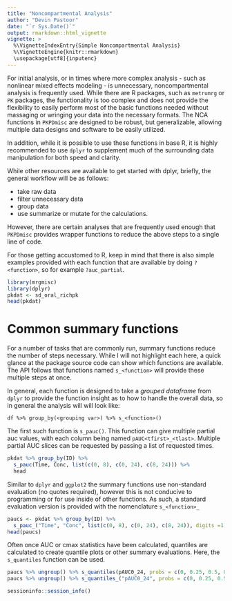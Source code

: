 ```yaml
---
title: "Noncompartmental Analysis"
author: "Devin Pastoor"
date: "`r Sys.Date()`"
output: rmarkdown::html_vignette
vignette: >
  %\VignetteIndexEntry{Simple Noncompartmental Analysis}
  %\VignetteEngine{knitr::rmarkdown}
  \usepackage[utf8]{inputenc}
---
```


For initial analysis, or in times where more complex analysis - such as nonlinear mixed effects
modeling - is unnecessary, noncompartmental analysis is frequently used. While there are R packages, such as `metrumrg` or `PK` packages, the functionality is too complex and does not provide the flexibility to easily perform most of the basic functions needed without massaging or wringing your data into the necessary formats. The NCA functions in `PKPDmisc` are designed to be robust, but generalizable, allowing multiple data designs and software to be easily utilized.

In addition, while it is possible to use these functions in base R, it is highly recommended to use `dplyr` to supplement much of the surrounding data manipulation for both speed and clarity.

While other resources are available to get started with dplyr, briefly, the general workflow will be as follows:

* take raw data
* filter unnecessary data
* group data
* use summarize or mutate for the calculations.

However, there are certain analyses that are frequently used enough that `PKPDmisc` provides wrapper functions to reduce the above steps to a single line of code.

For those getting accustomed to R, keep in mind that there is also simple examples provided with each function that are available by doing `?<function>`, so for example `?auc_partial`.

```r
library(mrgmisc)
library(dplyr)
pkdat <- sd_oral_richpk
head(pkdat)
```

# Common summary functions
For a number of tasks that are commonly run, summary functions reduce the number of steps necessary. While I will not highlight each here, a quick glance at the package source code can show which functions are available. The API follows that functions named `s_<function>` will provide these multiple steps at once. 

In general, each function is designed to take a *grouped dataframe* from `dplyr` to provide the function insight as to how to handle the overall data, so in general the analysis will will look like:

```
df %>% group_by(<grouping var>) %>% s_<function>()
```

The first such function is `s_pauc()`. This function can give multiple partial auc values, with each column being named `pAUC<tfirst>_<tlast>`. Multiple partial AUC slices can be requested by passing a list of requested times.

```r
pkdat %>% group_by(ID) %>% 
  s_pauc(Time, Conc, list(c(0, 8), c(0, 24), c(8, 24))) %>%
  head
```

Similar to `dplyr` and `ggplot2` the summary functions use non-standard evaluation (no quotes required), however this is not conducive to programming or for use inside of other functions. As such, a standard evaluation version is provided with the nomenclature `s_<function>_`

```r
paucs <- pkdat %>% group_by(ID) %>% 
  s_pauc_("Time", "Conc", list(c(0, 8), c(0, 24), c(8, 24)), digits =1)
head(paucs)
```


Often once AUC or cmax statistics have been calculated, quantiles are calculated to create quantile plots or other summary evaluations. Here, the `s_quantiles` function can be used.


```r
paucs %>% ungroup() %>% s_quantiles(pAUC0_24, probs = c(0, 0.25, 0.5, 0.75, 1))
paucs %>% ungroup() %>% s_quantiles_("pAUC0_24", probs = c(0, 0.25, 0.5, 0.75, 1))
```

```r
sessioninfo::session_info()
```

